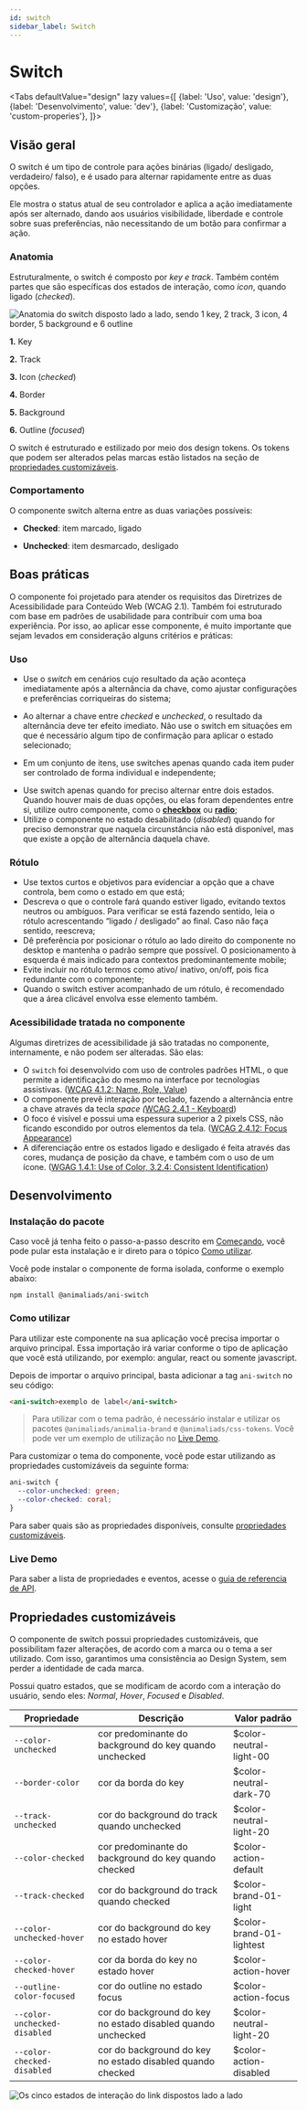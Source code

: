 ```yaml
---
id: switch
sidebar_label: Switch
---
```






# Switch

<Tabs
  defaultValue="design"
  lazy
  values={[
    {label: 'Uso', value: 'design'},
    {label: 'Desenvolvimento', value: 'dev'},
    {label: 'Customização', value: 'custom-properies'},
  ]}>

  <TabItem value="design">


## Visão geral

O switch é um tipo de controle para ações binárias (ligado/ desligado, verdadeiro/ falso), e é usado para alternar rapidamente entre as duas opções.

Ele mostra o status atual de seu controlador e aplica a ação imediatamente após ser alternado, dando aos usuários visibilidade, liberdade e controle sobre suas preferências, não necessitando de um botão para confirmar a ação.

### Anatomia

Estruturalmente, o switch é composto por *key e track*. Também contém partes que são específicas dos estados de interação, como *icon*, quando ligado (*checked*).

<img
src={switch_anatomy}
alt="Anatomia do switch disposto lado a lado, sendo 1 key, 2 track, 3 icon, 4 border, 5 background e 6 outline"
/>

**1.** Key

**2.** Track

**3.** Icon (*checked*)

**4.** Border

**5.** Background

**6.** Outline (*focused*)

O switch é estruturado e estilizado por meio dos design tokens. Os tokens que podem ser alterados pelas marcas estão listados na seção de [](https://www.notion.so/Switch-43aecb6a65004785b35db4005cedccb3)[propriedades customizáveis](https://www.notion.so/Switch-43aecb6a65004785b35db4005cedccb3).


### Comportamento

O componente switch alterna entre as duas variações possíveis: 

- **Checked**: item marcado, ligado

- **Unchecked**: item desmarcado, desligado



## Boas práticas

O componente foi projetado para atender os requisitos das Diretrizes de Acessibilidade para Conteúdo Web (WCAG 2.1). Também foi estruturado com base em padrões de usabilidade para contribuir com uma boa experiência. Por isso, ao aplicar esse componente, é muito importante que sejam levados em consideração alguns critérios e práticas:


### Uso

- Use o *switch* em cenários cujo resultado da ação aconteça imediatamente após a alternância da chave, como ajustar configurações e preferências corriqueiras do sistema;
<BestPracticesComponent
  doImg={switch_do_1}
  doAlt="Componente switch com um rótulo '“'Biometria'"
  doDescription="A ação resultante da mudança de chave deve ter um resultado imediato para quem usa o sistema, que no exemplo seria ativar a biometria assim que a chave fosse ligada."
  dontImg={switch_dont_1}
  dontAlt="Componente switch com um rótulo '“'Concordo com os termos de uso'"
  dontDescription="Não use *switch* apenas para marcar sim ou não, sem efeito no sistema. No exemplo, ao ligar a chave, nada aconteceria. O correto seria o uso de um *checkbox* nesse caso."
/>


- Ao alternar a chave entre *checked* e *unchecked*, o resultado da alternância deve ter efeito imediato. Não use o switch em situações em que é necessário algum tipo de confirmação para aplicar o estado selecionado;

<BestPracticesComponent
  doImg={switch_do_2}
  doAlt="Exemplo de configuração de  como receber atualizações contendo duas opções em checkboxes. Abaixo da lista há um botão para salvar preferências"
  doDescription="Opte por usar um *checkbox* ou *radio* ao invés do *switch* em situações que necessitem de alguma confirmação para que a mudança seja aplicada."
  dontImg={switch_dont_2}
  dontAlt="Mesmo exemplo de configuração das atualizações e o botão para salvar, mas usando switches nas opções'"
  dontDescription="Não use *switch* quando o resultado da mudança da chave não puder ter efeito imediato."
/>


- Em um conjunto de itens, use switches apenas quando cada item puder ser controlado de forma individual e independente;

<BestPracticesComponent
  doImg={switch_do_3}
  doAlt="Configuração de acesso a um projeto com 3 opções em radio: Todos, Membros da equipe e Somente você"
  doDescription="Quando as opções forem dependentes entre si, opte por usar *radio button* ao invés do *switch*"
  dontImg={switch_dont_3}
  dontAlt="Mesmo exemplo de configuração das atualizações e o botão para salvar, mas usando switches nas opções'"
  dontDescription="Não use switch quando os itens tiverem qualquer dependência entre eles. Cada chave deve funcionar de forma individual, sem relação com outros controles."
/>

- Use switch apenas quando for preciso alternar entre dois estados. Quando houver mais de duas opções, ou elas foram dependentes entre si, utilize outro componente, como o [**checkbox**](/docs/components/checkbox) ou [**radio**](/docs/components/radio);
- Utilize o componente no estado desabilitado (*disabled*) quando for preciso demonstrar que naquela circunstância não está disponível, mas que existe a opção de alternância daquela chave.


### Rótulo

- Use textos curtos e objetivos para evidenciar a opção que a chave controla, bem como o estado em que está;
- Descreva o que o controle fará quando estiver ligado, evitando textos neutros ou ambíguos. Para verificar se está fazendo sentido, leia o rótulo acrescentando “ligado / desligado” ao final. Caso não faça sentido, reescreva;
- Dê preferência por posicionar o rótulo ao lado direito do componente no desktop e mantenha o padrão sempre que possível. O posicionamento à esquerda é mais indicado para contextos predominantemente mobile;
- Evite incluir no rótulo termos como ativo/ inativo, on/off, pois fica redundante com o componente;
- Quando o switch estiver acompanhado de um rótulo, é recomendado que a área clicável envolva esse elemento também.

<BestPracticesComponent
  doImg={switch_do_4}
  doAlt="Componente switch com um rótulo 'Bluetooth'"
  doDescription="Use textos curtos e objetivos, pois ajudam no entendimento de qual função aquela chave controla."
  dontImg={switch_dont_4}
  dontAlt="Componente switch com um rótulo 'Deseja ativar o bluetooth agora?'"
  dontDescription="Evite usar textos longos e redundantes."
/>

### Acessibilidade tratada no componente

Algumas diretrizes de acessibilidade já são tratadas no componente, internamente, e não podem ser alteradas. São elas:

- O `switch` foi desenvolvido com uso de controles padrões HTML, o que permite a identificação do mesmo na interface por tecnologias assistivas. ([WCAG 4.1.2: Name, Role, Value](https://www.w3.org/WAI/WCAG21/Understanding/name-role-value))
- O componente prevê interação por teclado, fazendo a alternância entre a chave através da tecla *space (*[WCAG 2.4.1 - Keyboard](https://www.w3.org/WAI/WCAG21/Understanding/keyboard))
- O foco é visível e possui uma espessura superior a 2 pixels CSS, não ficando escondido por outros elementos da tela. ([WCAG 2.4.12: Focus Appearance](https://www.w3.org/WAI/WCAG22/Understanding/focus-appearance-enhanced))
- A diferenciação entre os estados ligado e desligado é feita através das cores, mudança de posição da chave, e também com o uso de um ícone. ([WGAG 1.4.1: Use of Color, 3.2.4: Consistent Identification](https://www.w3.org/WAI/WCAG21/Understanding/use-of-color))


</TabItem>


<TabItem value="dev">

## Desenvolvimento

### Instalação do pacote

Caso você já tenha feito o passo-a-passo descrito em [Começando](?path=/docs/começando--page),
você pode pular esta instalação e ir direto para o tópico [Como utilizar](#como-utilizar).

Você pode instalar o componente de forma isolada, conforme o exemplo abaixo:

```
npm install @animaliads/ani-switch
```

### Como utilizar

Para utilizar este componente na sua aplicação você precisa importar o arquivo principal.
Essa importação irá variar conforme o tipo de aplicação que você está utilizando, por exemplo: angular, react ou
somente javascript.

Depois de importar o arquivo principal, basta adicionar a tag `ani-switch` no seu código:

```html
<ani-switch>exemplo de label</ani-switch>
```

> Para utilizar com o tema padrão, é necessário instalar e utilizar os pacotes `@animaliads/animalia-brand`
> e `@animaliads/css-tokens`. Você pode ver um exemplo de utilização no [Live Demo](#live-demo).

Para customizar o tema do componente, você pode estar utilizando as propriedades customizáveis
da seguinte forma:

```css
ani-switch {
  --color-unchecked: green;
  --color-checked: coral;
}
```

Para saber quais são as propriedades disponíveis, consulte [propriedades customizáveis](#propriedades-customizáveis).

### Live Demo

<LiveDemoComponent react="https://stackblitz.com/edit/react-ani-switch?embed=1&file=src/App.js" />

Para saber a lista de propriedades e eventos, acesse o [guia de referencia de API](/docs/api-switch--sample).



</TabItem>

  <TabItem value="custom-properies">

## Propriedades customizáveis

O componente de switch possui propriedades customizáveis, que possibilitam fazer alterações, de acordo com a marca ou o tema a ser utilizado. Com isso, garantimos uma consistência ao Design System, sem perder a identidade de cada marca.

Possui quatro estados, que se modificam de acordo com a interação do usuário, sendo eles: _Normal_, _Hover_, _Focused_ e _Disabled_.

| Propriedade                  | Descrição                                                    | Valor padrão             |
| ---------------------------- | ------------------------------------------------------------ | ------------------------ |
| `--color-unchecked`          | cor predominante do background do key quando unchecked       | $color-neutral-light-00  |
| `--border-color`             | cor da borda do key                                          | $color-neutral-dark-70   |
| `--track-unchecked`          | cor do background do track quando unchecked                  | $color-neutral-light-20  |
| `--color-checked`            | cor predominante do background do key quando checked         | $color-action-default    |
| `--track-checked`            | cor do background do track quando checked                    | $color-brand-01-light    |
| `--color-unchecked-hover`    | cor do background do key no estado hover                     | $color-brand-01-lightest |
| `--color-checked-hover`      | cor da borda do key no estado hover                          | $color-action-hover      |
| `--outline-color-focused`    | cor do outline no estado focus                               | $color-action-focus      |
| `--color-unchecked-disabled` | cor do background do key no estado disabled quando unchecked | $color-neutral-light-20  |
| `--color-checked-disabled`   | cor do background do key no estado disabled quando checked   | $color-action-disabled   |

<img
  src={switch_states}
  alt="Os cinco estados de interação do link dispostos lado a lado"
/>

</TabItem>
</Tabs>
